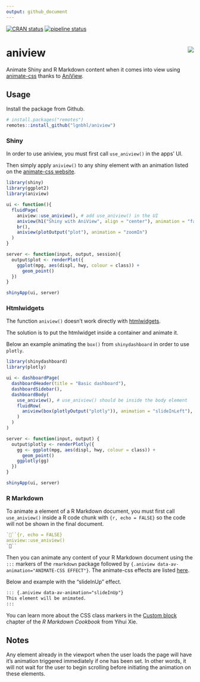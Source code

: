 ```yaml
---
output: github_document
---
```


<!-- README.md is generated from README.Rmd. Please edit that file -->

[![CRAN status](https://www.r-pkg.org/badges/version/aniview)](https://CRAN.R-project.org/package=aniview)
[![pipeline status](https://gitlab.com/lgnbhl/aniview/badges/master/pipeline.svg)](https://gitlab.com/lgnbhl/aniview/pipelines)

# aniview <img src="man/figures/logo.png" align="right" />

Animate Shiny and R Markdown content when it comes into view using [animate-css](https://daneden.github.io/animate.css/) thanks to [AniView](https://jjcosgrove.github.io/jquery-aniview/).

## Usage

Install the package from Github.

```r
# install.packages("remotes")
remotes::install_github("lgnbhl/aniview")
```

### Shiny

In order to use aniview, you must first call `use_aniview()` in the apps' UI. 

Then simply apply `aniview()` to any shiny element with an animation listed on the [animate-css website](https://daneden.github.io/animate.css/).

```r
library(shiny)
library(ggplot2)
library(aniview)

ui <- function(){
  fluidPage(
    aniview::use_aniview(), # add use_aniview() in the UI
    aniview(h1("Shiny with AniView", align = "center"), animation = "fadeInUp"),
    br(),
    aniview(plotOutput("plot"), animation = "zoomIn")
  )
}

server <- function(input, output, session){
  output$plot <- renderPlot({
    ggplot(mpg, aes(displ, hwy, colour = class)) + 
      geom_point()
  })
}

shinyApp(ui, server)
```

### Htmlwidgets

The function `aniview()` doesn't work directly with [htmlwidgets](https://www.htmlwidgets.org/).

The solution is to put the htmlwidget inside a container and animate it.

Below an example animating the `box()` from `shinydashboard` in order to use `plotly`.

```r
library(shinydashboard)
library(plotly)

ui <- dashboardPage(
  dashboardHeader(title = "Basic dashboard"),
  dashboardSidebar(),
  dashboardBody(
    use_aniview(), # use_aniview() should be inside the body element
    fluidRow(
      aniview(box(plotlyOutput("plotly")), animation = "slideInLeft"),
    )
  )
)

server <- function(input, output) {
  output$plotly <- renderPlotly({
    gg <- ggplot(mpg, aes(displ, hwy, colour = class)) + 
      geom_point()
    ggplotly(gg)
  })
}

shinyApp(ui, server)
```

### R Markdown

To animate a element of a R Markdown document, you must first call `use_aniview()` inside a R code chunk with ```{r, echo = FALSE}``` so the code will not be shown in the final document.

``` r
```{r, echo = FALSE}
aniview::use_aniview()
```
```

Then you can animate any content of your R Markdown document using the `:::` markers of the `rmarkdown` package followed by `{.aniview data-av-animation="ANIMATE-CSS EFFECT"}`. The animate-css effects are listed [here](https://daneden.github.io/animate.css/).

Below and example with the "slideInUp" effect.

```md
::: {.aniview data-av-animation="slideInUp"}
This element will be animated.
:::
```

You can learn more about the CSS class markers in the [Custom block](https://bookdown.org/yihui/rmarkdown-cookbook/custom-blocks.html) chapter of the *R Markdown Cookbook* from Yihui Xie.

## Notes

Any element already in the viewport when the user loads the page will have it's animation triggered immediately if one has been set. In other words, it will not wait for the user to begin scrolling before initiating the animation on these elements.
